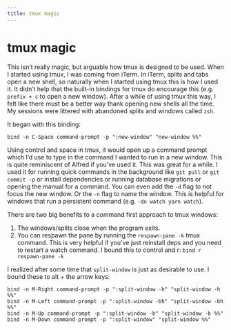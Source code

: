 ```yaml
---
title: tmux magic
---
```


# tmux magic

This isn’t really magic, but arguable how tmux is designed to be used.
When I started using tmux, I was coming from iTerm. In iTerm, splits and
tabs open a new shell, so naturally when I started using tmux this is
how I used it. It didn’t help that the built-in bindings for tmux do
encourage this (e.g. `prefix + c` to open a new window). After a while
of using tmux this way, I felt like there must be a better way thank
opening new shells all the time. My sessions were littered with
abandoned splits and windows called `zsh`.

It began with this binding:

```
bind -n C-Space command-prompt -p ":new-window" "new-window %%" 
```

Using control and space in tmux, it would open up a command prompt which
I’d use to type in the command I wanted to run in a new window. This is
quite reminiscent of Alfred if you’ve used it. This was great for
a while. I used it for running quick commands in the background like
`git pull` or `git commit -p` or install dependencies or running
database migrations or opening the manual for a command. You can even
add the `-d` flag to not focus the new window. Or the `-n` flag to name
the window. This is helpful for windows that run a persistent command
(e.g. `-dn watch yarn watch`). 

There are two big benefits to a command first approach to tmux windows:

1. The windows/splits close when the program exits. 
2. You can respawn the pane by running the `respawn-pane -k` tmux
   command. This is very helpful if you’ve just reinstall deps and you
   need to restart a watch command. I bound this to control and r: `bind
   r respawn-pane -k`

I realized after some time that `split-window` is just as desirable to
use. I bound these to alt + the arrow keys:

```
bind -n M-Right command-prompt -p ":split-window -h" "split-window -h %%" 
bind -n M-Left command-prompt -p ":split-window -bh" "split-window -bh %%" 
bind -n M-Up command-prompt -p ":split-window -b" "split-window -b %%"
bind -n M-Down command-prompt -p ":split-window" "split-window %%" 
```

